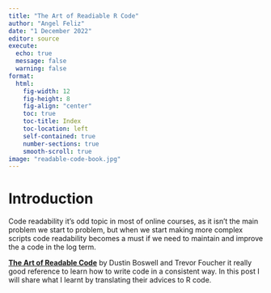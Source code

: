 ```yaml
---
title: "The Art of Readiable R Code"
author: "Angel Feliz"
date: "1 December 2022"
editor: source
execute:
  echo: true
  message: false
  warning: false
format: 
  html:
    fig-width: 12
    fig-height: 8
    fig-align: "center"
    toc: true
    toc-title: Index
    toc-location: left
    self-contained: true
    number-sections: true
    smooth-scroll: true
image: "readable-code-book.jpg"
---
```


# Introduction {.unnumbered}

Code readability it's odd topic in most of online courses, as it isn't the main problem we start to  problem, but when we start making more complex scripts code readability becomes a must if we need to maintain and improve the a code in the log term.

[**The Art of Readable Code**](https://www.amazon.com/Art-Readable-Code-Practical-Techniques/dp/0596802293) by Dustin Boswell and Trevor Foucher it really good reference to learn how to write code in a consistent way. In this post I will share what I learnt by translating their advices to R code.

# 


